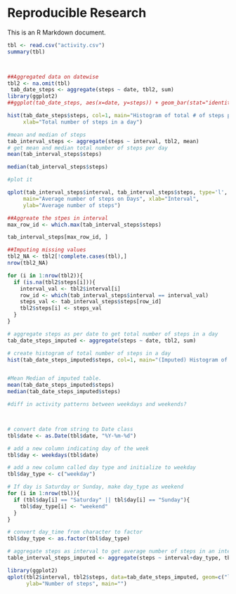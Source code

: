 Reproducible Research
========================================================

This is an R Markdown document. 

```r
tbl <- read.csv("activity.csv")
summary(tbl)



##Aggregated data on datewise
tbl2 <- na.omit(tbl)
 tab_date_steps <- aggregate(steps ~ date, tbl2, sum)
library(ggplot2)
##ggplot(tab_date_steps, aes(x=date, y=steps)) + geom_bar(stat="identity")

hist(tab_date_steps$steps, col=1, main="Histogram of total # of steps per day", 
     xlab="Total number of steps in a day")

#mean and median of steps
tab_interval_steps <- aggregate(steps ~ interval, tbl2, mean)
# get mean and median total number of steps per day
mean(tab_interval_steps$steps)

median(tab_interval_steps$steps)

#plot it

qplot(tab_interval_steps$interval, tab_interval_steps$steps, type='l', col=1, 
     main="Average number of steps on Days", xlab="Interval", 
     ylab="Average number of steps")

##Aggreate the stpes in interval 
max_row_id <- which.max(tab_interval_steps$steps)

tab_interval_steps[max_row_id, ]

##Imputing missing values
tbl2_NA <- tbl2[!complete.cases(tbl),]
nrow(tbl2_NA)

for (i in 1:nrow(tbl2)){
  if (is.na(tbl2$steps[i])){
    interval_val <- tbl2$interval[i]
    row_id <- which(tab_interval_steps$interval == interval_val)
    steps_val <- tab_interval_steps$steps[row_id]
    tbl2$steps[i] <- steps_val
  }
}

# aggregate steps as per date to get total number of steps in a day
tab_date_steps_imputed <- aggregate(steps ~ date, tbl2, sum)

# create histogram of total number of steps in a day
hist(tab_date_steps_imputed$steps, col=1, main="(Imputed) Histogram of total number of steps per day", xlab="Total number of steps in a day")


#Mean Median of imputed table.
mean(tab_date_steps_imputed$steps)
median(tab_date_steps_imputed$steps)

#diff in activity patterns between weekdays and weekends?



# convert date from string to Date class
tbl$date <- as.Date(tbl$date, "%Y-%m-%d")

# add a new column indicating day of the week 
tbl$day <- weekdays(tbl$date)

# add a new column called day type and initialize to weekday
tbl$day_type <- c("weekday")

# If day is Saturday or Sunday, make day_type as weekend
for (i in 1:nrow(tbl)){
  if (tbl$day[i] == "Saturday" || tbl$day[i] == "Sunday"){
    tbl$day_type[i] <- "weekend"
  }
}

# convert day_time from character to factor
tbl$day_type <- as.factor(tbl$day_type)

# aggregate steps as interval to get average number of steps in an interval across all days
table_interval_steps_imputed <- aggregate(steps ~ interval+day_type, tbl, mean)

library(ggplot2)
qplot(tbl2$interval, tbl2$steps, data=tab_date_steps_imputed, geom=c("line"), xlab="Interval", 
      ylab="Number of steps", main="") 
```
